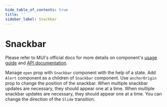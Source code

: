 ```yaml
---
hide_table_of_contents: true
title: ''
sidebar_label: Snackbar
---
```




<h1 className='!m-0'>Snackbar</h1>

<div className='template-bg-color' />

Please refer to MUI's official docs for more details on component's [usage guide](https://mui.com/material-ui/react-snackbar/) and [API documentation](https://mui.com/material-ui/react-snackbar/#api).

<Grid container spacing={6}>
  <Grid item xs={12} md={6}>
    <CardSnippet
      title='Basic Snackbar'
      code={SourceCodeSnackbarBasic}
    >
      <Typography className='mbe-4'>
        Manage <code>open</code> prop with <code>Snackbar</code> component with the help of a state.
      </Typography>
      <SnackbarBasic />
    </CardSnippet>
  </Grid>
  <Grid item xs={12} md={6}>
    <CardSnippet
      title='Alert Snackbar'
      code={SourceCodeSnackbarAlert}
    >
      <Typography className='mbe-4'>
        Add <code>Alert</code> component as a children of <code>Snackbar</code> component.
      </Typography>
      <SnackbarAlert />
    </CardSnippet>
  </Grid>
  <Grid item xs={12} md={6}>
    <CardSnippet
      title='Positioned Snackbar'
      code={SourceCodeSnackbarPositioned}
    >
      <Typography className='mbe-4'>
        Use <code>anchorOrigin</code> prop to change the position of the snackbar.
      </Typography>
      <SnackbarPositioned />
    </CardSnippet>
  </Grid>
  <Grid item xs={12} md={6}>
    <CardSnippet
      title='Consecutive Snackbars'
      code={SourceCodeSnackbarConsecutive}
    >
      <Typography className='mbe-4'>
        When multiple snackbar updates are necessary, they should appear one at a time.
      </Typography>
      <SnackbarConsecutive />
    </CardSnippet>
  </Grid>
  <Grid item xs={12} md={6}>
    <CardSnippet
      title='Change Transition'
      code={SourceCodeSnackbarTransition}
    >
      <Typography className='mbe-4'>
        When multiple snackbar updates are necessary, they should appear one at a time.
      </Typography>
      <SnackbarTransition />
    </CardSnippet>
  </Grid>
  <Grid item xs={12} md={6}>
    <CardSnippet
      title='Control Slide Direction'
      code={SourceCodeSnackbarControlSlideDirection}
    >
      <Typography className='mbe-4'>
        You can change the direction of the <code>Slide</code> transition.
      </Typography>
      <SnackbarControlSlideDirection />
    </CardSnippet>
  </Grid>
</Grid>
